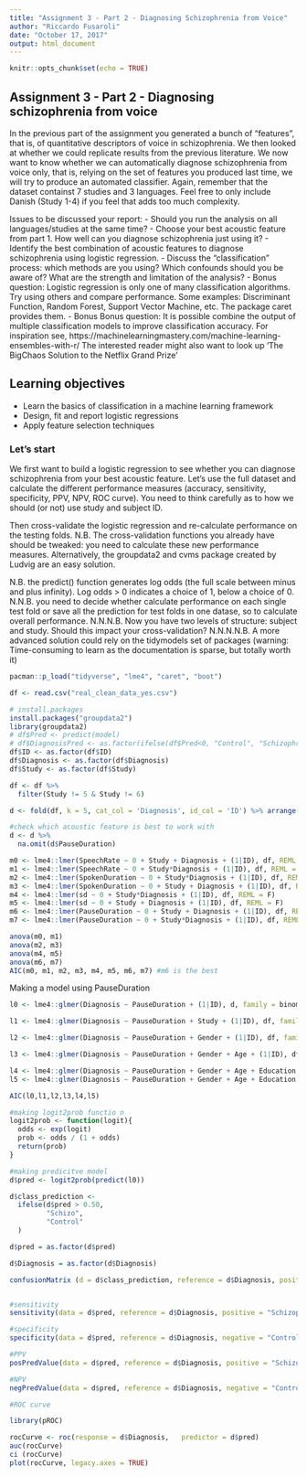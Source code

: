 ```yaml
---
title: "Assignment 3 - Part 2 - Diagnosing Schizophrenia from Voice"
author: "Riccardo Fusaroli"
date: "October 17, 2017"
output: html_document
---
```


```r
knitr::opts_chunk$set(echo = TRUE)
```

## Assignment 3 - Part 2 - Diagnosing schizophrenia from voice

In the previous part of the assignment you generated a bunch of "features", that is, of quantitative descriptors of voice in schizophrenia. We then looked at whether we could replicate results from the previous literature.
We now want to know whether we can automatically diagnose schizophrenia from voice only, that is, relying on the set of features you produced last time, we will try to produce an automated classifier.
Again, remember that the dataset containst 7 studies and 3 languages. Feel free to only include Danish (Study 1-4) if you feel that adds too much complexity.

Issues to be discussed your report:
- Should you run the analysis on all languages/studies at the same time? 
- Choose your best acoustic feature from part 1. How well can you diagnose schizophrenia just using it?
- Identify the best combination of acoustic features to diagnose schizophrenia using logistic regression.
- Discuss the "classification" process: which methods are you using? Which confounds should you be aware of? What are the strength and limitation of the analysis?
- Bonus question: Logistic regression is only one of many classification algorithms. Try using others and compare performance. Some examples: Discriminant Function, Random Forest, Support Vector Machine, etc. The package caret provides them. 
- Bonus Bonus question: It is possible combine the output of multiple  classification models to improve classification accuracy. For inspiration see,
https://machinelearningmastery.com/machine-learning-ensembles-with-r/
 The interested reader might also want to look up 'The BigChaos Solution to the Netflix Grand Prize'

## Learning objectives
- Learn the basics of classification in a machine learning framework
- Design, fit and report logistic regressions
- Apply feature selection techniques

### Let's start

We first want to build a logistic regression to see whether you can diagnose schizophrenia from your best acoustic feature. Let's use the full dataset and calculate the different performance measures (accuracy, sensitivity, specificity, PPV, NPV, ROC curve). You need to think carefully as to how we should (or not) use study and subject ID.

Then cross-validate the logistic regression and re-calculate performance on the testing folds. N.B. The cross-validation functions you already have should be tweaked: you need to calculate these new performance measures. Alternatively, the groupdata2 and cvms package created by Ludvig are an easy solution. 

N.B. the predict() function generates log odds (the full scale between minus and plus infinity). Log odds > 0 indicates a choice of 1, below a choice of 0.
N.N.B. you need to decide whether calculate performance on each single test fold or save all the prediction for test folds in one datase, so to calculate overall performance.
N.N.N.B. Now you have two levels of structure: subject and study. Should this impact your cross-validation?
N.N.N.N.B. A more advanced solution could rely on the tidymodels set of packages (warning: Time-consuming to learn as the documentation is sparse, but totally worth it)


```r
pacman::p_load("tidyverse", "lme4", "caret", "boot")

df <- read.csv("real_clean_data_yes.csv")

# install.packages
install.packages("groupdata2")
library(groupdata2)
# df$Pred <- predict(model)
# df$DiagnosisPred <- as.factor(ifelse(df$Pred<0, "Control", "Schizophrenia"))
df$ID <- as.factor(df$ID)
df$Diagnosis <- as.factor(df$Diagnosis)
df$Study <- as.factor(df$Study)

df <- df %>% 
  filter(Study != 5 & Study != 6)

d <- fold(df, k = 5, cat_col = 'Diagnosis', id_col = 'ID') %>% arrange(.folds)
```

```r
#check which acoustic feature is best to work with 
d <- d %>% 
  na.omit(d$PauseDuration)

m0 <- lme4::lmer(SpeechRate ~ 0 + Study + Diagnosis + (1|ID), df, REML = F)
m1 <- lme4::lmer(SpeechRate ~ 0 + Study*Diagnosis + (1|ID), df, REML = F)
m2 <- lme4::lmer(SpokenDuration ~ 0 + Study*Diagnosis + (1|ID), df, REML = F)
m3 <- lme4::lmer(SpokenDuration ~ 0 + Study + Diagnosis + (1|ID), df, REML = F)
m4 <- lme4::lmer(sd ~ 0 + Study*Diagnosis + (1|ID), df, REML = F)
m5 <- lme4::lmer(sd ~ 0 + Study + Diagnosis + (1|ID), df, REML = F)
m6 <- lme4::lmer(PauseDuration ~ 0 + Study + Diagnosis + (1|ID), df, REML = F)
m7 <- lme4::lmer(PauseDuration ~ 0 + Study*Diagnosis + (1|ID), df, REML = F)

anova(m0, m1)
anova(m2, m3)
anova(m4, m5)
anova(m6, m7)
AIC(m0, m1, m2, m3, m4, m5, m6, m7) #m6 is the best

```

Making a model using PauseDuration
```r
l0 <- lme4::glmer(Diagnosis ~ PauseDuration + (1|ID), d, family = binomial) 

l1 <- lme4::glmer(Diagnosis ~ PauseDuration + Study + (1|ID), df, family = binomial) 

l2 <- lme4::glmer(Diagnosis ~ PauseDuration + Gender + (1|ID), df, family = binomial) 

l3 <- lme4::glmer(Diagnosis ~ PauseDuration + Gender + Age + (1|ID), df, family = binomial) 

l4 <- lme4::glmer(Diagnosis ~ PauseDuration + Gender + Age + Education + (1|ID), df, family = binomial) 
l5 <- lme4::glmer(Diagnosis ~ PauseDuration + Gender + Age + Education + VerbalIQ + (1|ID), df, family = binomial) 

AIC(l0,l1,l2,l3,l4,l5)
```


```r
#making logit2prob functio n
logit2prob <- function(logit){
  odds <- exp(logit)
  prob <- odds / (1 + odds)
  return(prob)
}

#making predicitve model
d$pred <- logit2prob(predict(l0))

d$class_prediction <-
  ifelse(d$pred > 0.50,
         "Schizo",
         "Control"
  )

d$pred = as.factor(d$pred)

d$Diagnosis = as.factor(d$Diagnosis)

confusionMatrix (d = d$class_prediction, reference = d$Diagnosis, positive = "Schizo")


#sensitivity
sensitivity(data = d$pred, reference = d$Diagnosis, positive = "Schizophrenia")

#specificity
specificity(data = d$pred, reference = d$Diagnosis, negative = "Control") 

#PPV
posPredValue(data = d$pred, reference = d$Diagnosis, positive = "Schizophrenia")

#NPV
negPredValue(data = d$pred, reference = d$Diagnosis, negative = "Control") 

#ROC curve

library(pROC)

rocCurve <- roc(response = d$Diagnosis,   predictor = d$pred)
auc(rocCurve) 
ci (rocCurve)
plot(rocCurve, legacy.axes = TRUE)


```

